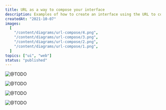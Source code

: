 ```yaml
---
title: URL as a way to compose your interface
description: Examples of how to create an interface using the URL to compose the elements.
createdAt: "2021-10-07"
images:
  [
    "/content/diagrams/url-compose/4.png",
    "/content/diagrams/url-compose/3.png",
    "/content/diagrams/url-compose/2.png",
    "/content/diagrams/url-compose/1.png",
  ]
topics: ["ui", "web"]
status: "published"
---
```


<Image
  src="/content/diagrams/url-compose/1.png"
  alt="@TODO"
  width={1231}
  height={433}
/>

<Image
  src="/content/diagrams/url-compose/2.png"
  alt="@TODO"
  width={1231}
  height={579}
/>

<Image
  src="/content/diagrams/url-compose/3.png"
  alt="@TODO"
  width={1224}
  height={885}
/>

<Image
  src="/content/diagrams/url-compose/4.png"
  alt="@TODO"
  width={1226}
  height={885}
/>
